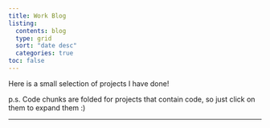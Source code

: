 ```yaml
---
title: Work Blog
listing:
  contents: blog
  type: grid
  sort: "date desc"
  categories: true
toc: false 
---
```


Here is a small selection of projects I have done! 

p.s. Code chunks are folded for projects that contain code, so just click on them to expand them :)

---
